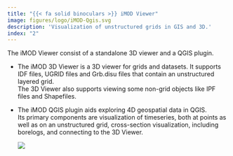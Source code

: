```yaml
---
title: "{{< fa solid binoculars >}} iMOD Viewer"
image: figures/logo/iMOD-Qgis.svg
description: 'Visualization of unstructured grids in GIS and 3D.'
index: "2"
---
```


The iMOD Viewer consist of a standalone 3D viewer and a QGIS plugin. 

* The iMOD 3D Viewer is a 3D viewer for grids and datasets. 
  It supports IDF files, UGRID files and Grb.disu files that contain an unstructured layered grid.  
  The 3D Viewer also supports viewing some non-grid objects like IPF files and Shapefiles.

* The iMOD QGIS plugin aids exploring 4D geospatial data in QGIS.  
  Its primary components are visualization of timeseries, 
  both at points as well as on an unstructured grid, 
  cross-section visualization, including borelogs, and
  connecting to the 3D Viewer.

  ![](figures/viewer_index/example-dommel.png)